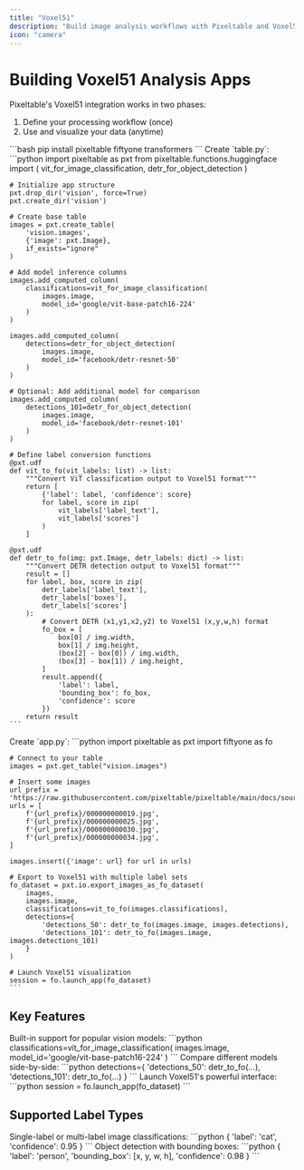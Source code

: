 ```yaml
---
title: "Voxel51"
description: "Build image analysis workflows with Pixeltable and Voxel51 in two phases"
icon: "camera"
---
```


# Building Voxel51 Analysis Apps

Pixeltable's Voxel51 integration works in two phases:
1. Define your processing workflow (once)
2. Use and visualize your data (anytime)

<Steps>
  <Step title="Install Dependencies">
    ```bash
    pip install pixeltable fiftyone transformers
    ```
  </Step>

  <Step title="Define Your Workflow" icon="diagram-project">
    Create `table.py`:
    ```python
    import pixeltable as pxt
    from pixeltable.functions.huggingface import (
        vit_for_image_classification,
        detr_for_object_detection
    )

    # Initialize app structure
    pxt.drop_dir('vision', force=True)
    pxt.create_dir('vision')

    # Create base table
    images = pxt.create_table(
        'vision.images', 
        {'image': pxt.Image},
        if_exists="ignore"
    )

    # Add model inference columns
    images.add_computed_column(
        classifications=vit_for_image_classification(
            images.image, 
            model_id='google/vit-base-patch16-224'
        )
    )

    images.add_computed_column(
        detections=detr_for_object_detection(
            images.image, 
            model_id='facebook/detr-resnet-50'
        )
    )

    # Optional: Add additional model for comparison
    images.add_computed_column(
        detections_101=detr_for_object_detection(
            images.image, 
            model_id='facebook/detr-resnet-101'
        )
    )

    # Define label conversion functions
    @pxt.udf
    def vit_to_fo(vit_labels: list) -> list:
        """Convert ViT classification output to Voxel51 format"""
        return [
            {'label': label, 'confidence': score}
            for label, score in zip(
                vit_labels['label_text'], 
                vit_labels['scores']
            )
        ]

    @pxt.udf
    def detr_to_fo(img: pxt.Image, detr_labels: dict) -> list:
        """Convert DETR detection output to Voxel51 format"""
        result = []
        for label, box, score in zip(
            detr_labels['label_text'], 
            detr_labels['boxes'], 
            detr_labels['scores']
        ):
            # Convert DETR (x1,y1,x2,y2) to Voxel51 (x,y,w,h) format
            fo_box = [
                box[0] / img.width,
                box[1] / img.height,
                (box[2] - box[0]) / img.width,
                (box[3] - box[1]) / img.height,
            ]
            result.append({
                'label': label, 
                'bounding_box': fo_box, 
                'confidence': score
            })
        return result
    ```
  </Step>

  <Step title="Use Your App" icon="play">
    Create `app.py`:
    ```python
    import pixeltable as pxt
    import fiftyone as fo

    # Connect to your table
    images = pxt.get_table("vision.images")

    # Insert some images
    url_prefix = 'https://raw.githubusercontent.com/pixeltable/pixeltable/main/docs/source/data/images'
    urls = [
        f'{url_prefix}/000000000019.jpg',
        f'{url_prefix}/000000000025.jpg',
        f'{url_prefix}/000000000030.jpg',
        f'{url_prefix}/000000000034.jpg',
    ]

    images.insert({'image': url} for url in urls)

    # Export to Voxel51 with multiple label sets
    fo_dataset = pxt.io.export_images_as_fo_dataset(
        images,
        images.image,
        classifications=vit_to_fo(images.classifications),
        detections={
            'detections_50': detr_to_fo(images.image, images.detections),
            'detections_101': detr_to_fo(images.image, images.detections_101)
        }
    )

    # Launch Voxel51 visualization
    session = fo.launch_app(fo_dataset)
    ```
  </Step>
</Steps>

## Key Features

<CardGroup cols={1}>
  <Card title="Integrated Models" icon="brain">
    Built-in support for popular vision models:
    ```python
    classifications=vit_for_image_classification(
        images.image,
        model_id='google/vit-base-patch16-224'
    )
    ```
  </Card>

  <Card title="Multiple Label Sets" icon="tags">
    Compare different models side-by-side:
    ```python
    detections={
        'detections_50': detr_to_fo(...),
        'detections_101': detr_to_fo(...)
    }
    ```
  </Card>

  <Card title="Interactive Visualization" icon="chart-mixed">
    Launch Voxel51's powerful interface:
    ```python
    session = fo.launch_app(fo_dataset)
    ```
  </Card>
</CardGroup>

## Supported Label Types

<AccordionGroup>
  <Accordion title="Classifications" icon="tag">
    Single-label or multi-label image classifications:
    ```python
    {
        'label': 'cat',
        'confidence': 0.95
    }
    ```
  </Accordion>

  <Accordion title="Detections" icon="box">
    Object detection with bounding boxes:
    ```python
    {
        'label': 'person',
        'bounding_box': [x, y, w, h],
        'confidence': 0.98
    }
    ```
  </Accordion>
</AccordionGroup>